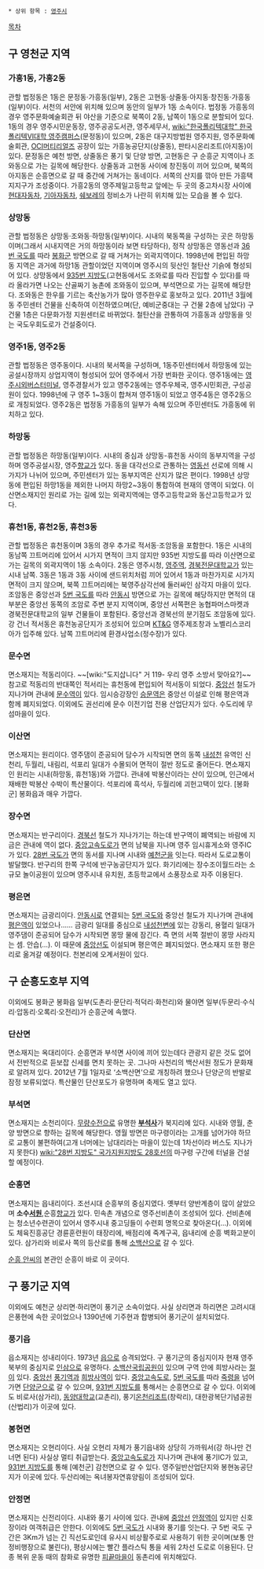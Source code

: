 * 상위 항목 : [[영주시]]

[[목차]]
== 구 영천군 지역 ==
=== '''가흥1동''', '''가흥2동''' ===
관할 법정동은 1동은 문정동·가흥동(일부), 2동은 고현동·상줄동·아지동·창진동·가흥동(일부)이다. 서천의 서안에 위치해 있으며 동안의 일부가 1동 소속이다. 법정동 가흥동의 경우 영주문화예술회관 뒤 야산을 기준으로 북쪽이 2동, 남쪽이 1동으로 분할되어 있다. 1동의 경우 영주시민운동장, 영주공공도서관, 영주세무서, [[wiki:"한국폴리텍대학" 한국폴리텍Ⅵ대학 영주캠퍼스]](문정동)이 있으며, 2동은 대구지방법원 영주지원, 영주문화예술회관, [[OCI머티리얼즈]] 공장이 있는 가흥농공단지(상줄동), 판타시온리조트(아지동)이 있다. 문정동은 예천 방면, 상줄동은 풍기 및 단양 방면, 고현동은 구 순흥군 지역이나 조와동으로 가는 길목에 해당한다. 상줄동과 고현동 사이에 창진동이 끼어 있으며, 북쪽의 아지동은 순흥면으로 갈 때 중간에 거쳐가는 동네이다. 서쪽의 산지를 깎아 만든 가흥택지지구가 조성중이다. 가흥2동의 영주제일고등학교 앞에는 두 곳의 중고차시장 사이에 [[현대자동차]], [[기아자동차]], [[쉐보레]]의 정비소가 나란히 위치해 있는 모습을 볼 수 있다.

=== '''상망동''' ===
관할 법정동은 상망동·조와동·하망동(일부)이다. 시내의 북동쪽을 구성하는 곳은 하망동이며(그래서 시내지역은 거의 하망동이라 보면 타당하다), 정작 상망동은 영동선과 [[36번 국도]]를 따라 [[봉화군]] 방면으로 갈 때 거쳐가는 외곽지역이다. 1998년에 편입된 하망동 지역은 과거에 하망1동 관할이었던 지역이며 영주시의 뒷산인 철탄산 기슭에 형성되어 있다. 상망동에서 [[935번 지방도]](고현동에서도 조와로를 따라 진입할 수 있다)를 따라 올라가면 나오는 산골짜기 농촌에 조와동이 있으며, 부석면으로 가는 길목에 해당한다. 조와동은 한우를 기르는 축산농가가 많아 영주한우로 홍보하고 있다. 2011년 3월에 동 주민센터 건물을 신축하여 이전하였으며(단, 예비군중대는 구 건물 2층에 남았다) 구 건물 1층은 다문화가정 지원센터로 바뀌었다. 철탄산을 관통하여 가흥동과 상망동을 잇는 국도우회도로가 건설중이다.

=== '''영주1동''', '''영주2동''' ===
관할 법정동은 영주동이다. 시내의 북서쪽을 구성하며, 1동주민센터에서 하망동에 있는 공설시장까지 상업지역이 형성되어 있어 영주에서 가장 번화한 곳이다. 영주1동에는 [[영주시외버스터미널]], 영주경찰서가 있고 영주2동에는 영주우체국, 영주시민회관, 구성공원이 있다. 1998년에 구 영주 1~3동이 합쳐져 영주1동이 되었고 영주4동은 영주2동으로 개칭되었다. 영주2동은 법정동 가흥동의 일부가 속해 있으며 주민센터도 가흥동에 위치하고 있다.

=== '''하망동''' ===
관할 법정동은 하망동(일부)이다. 시내의 중심과 상망동-휴천동 사이의 동부지역을 구성하며 영주공설시장, 영주[[향교]]가 있다. 동을 대각선으로 관통하는 [[영동선]] 선로에 의해 시가지가 나뉘어 있으며, 주민센터가 있는 동부지역은 산지가 많은 편이다. 1998년 상망동에 편입된 하망1동을 제외한 나머지 하망2~3동이 통합하여 현재의 영역이 되었다. 이산면소재지인 원리로 가는 길에 있는 외곽지역에는 영주고등학교와 동산고등학교가 있다.

=== '''휴천1동''', '''휴천2동''', '''휴천3동''' ===
관할 법정동은 휴천동이며 3동의 경우 추가로 적서동·조암동을 포함한다. 1동은 시내의 동남쪽 끄트머리에 있어서 시가지 면적이 크지 않지만 935번 지방도를 따라 이산면으로 가는 길목의 외곽지역이 1동 소속이다. 2동은 영주시청, [[영주역]], [[경북전문대학교]]가 있는 시내 남쪽. 3동은 1동과 3동 사이에 샌드위치처럼 끼어 있어서 1동과 마찬가지로 시가지 면적이 크지 않으며, 북쪽 끄트머리에는 북영주삼각선에 둘러싸인 삼각지 마을이 있다. 조암동은 중앙선과 [[5번 국도]]를 따라 [[안동시]] 방면으로 가는 길목에 해당하지만 면적의 대부분은 중앙선 동쪽의 조암로 주변 분지 지역이며, 중앙선 서쪽편은 농협파머스마켓과 경북전문대학교의 일부 건물들이 포함된다. 중앙선과 경북선의 분기점도 조암동에 있다. 강 건너 적서동은 휴천농공단지가 조성되어 있으며 [[KT&G]] 영주제조창과 노벨리스코리아가 입주해 있다. 남쪽 끄트머리에 환경사업소(정수장)가 있다.

=== '''문수면''' ===
면소재지는 적동리이다. ~~[wiki:"도지삽니다" 거 119- 우리 영주 소방서 맞아요?]~~ 참고로 적동리의 반대쪽인 적서리는 휴천동에 편입되어 적서동이 되었다. [[중앙선]] 철도가 지나가며 관내에 [[문수역]]이 있다. 임시승강장인 [[승문역]]은 중앙선 이설로 인해 평은역과 함께 폐지되었다. 이외에도 권선리에 문수 이전기업 전용 산업단지가 있다. 수도리에 무섬마을이 있다.

=== '''이산면''' ===
면소재지는 원리이다. 영주댐이 준공되어 담수가 시작되면 면의 동쪽 [[내성천]] 유역인 신천리, 두월리, 내림리, 석포리 일대가 수몰되어 면적이 절반 정도로 줄어든다. 면소재지인 원리는 시내(하망동, 휴천1동)와 가깝다. 관내에 박봉산이라는 산이 있으며, 인근에서 재배한 박봉산 수박이 특산물이다. 석포리에 흑석사, 두월리에 괴헌고택이 있다. [봉화군] 봉화읍과 매우 가깝다.

=== '''장수면''' ===
면소재지는 반구리이다. [[경북선]] 철도가 지나가기는 하는데 반구역이 폐역되는 바람에 지금은 관내에 역이 없다. [[중앙고속도로]]가 면의 남북을 지나며 영주 임시휴게소와 영주IC가 있다. [[28번 국도]]가 면의 동서를 지나며 시내와 [[예천군]]을 잇는다. 따라서 도로교통이 발달했다. 반구리의 한쪽 구석에 반구농공단지가 있다. 화기리에는 장수조이월드라는 소규모 놀이공원이 있으며 영주시내 유치원, 초등학교에서 소풍장소로 자주 이용된다.

=== '''평은면''' ===
면소재지는 금광리이다. [[안동시]]로 연결되는 [[5번 국도]]와 중앙선 철도가 지나가며 관내에 [[평은역]]이 있었으나…… 금광리 일대를 중심으로 [[내성천]]변에 있는 강동리, 용혈리 일대가 영주댐이 준공되어 담수가 시작되면 몽땅 물에 잠긴다. 즉 면의 서쪽 절반이 몽땅 사라지는 셈. 안습(…). 이 때문에 [[중앙선]]도 이설되며 평은역은 폐지되었다. 면소재지 또한 평은리로 옮겨갈 예정이다. 천본리에 오계서원이 있다.

== 구 순흥도호부 지역 ==
이외에도 봉화군 봉화읍 일부(도촌리·문단리·적덕리·화천리)와 물야면 일부(두문리·수식리·압동리·오록리·오전리)가 순흥군에 속했다.

=== '''단산면''' ===
면소재지는 옥대리이다. 순흥면과 부석면 사이에 끼어 있는데다 관광지 같은 것도 없어서 전반적으로 듣보잡 신세를 면치 못하는 곳. 그나마 사천리의 백산서원 정도가 문화재로 알려져 있다. 2012년 7월 1일자로 ‘소백산면’으로 개칭하려 했으나 단양군의 반발로 잠정 보류되었다. 특산물인 단산포도가 유명하며 축제도 열고 있다.

=== '''부석면''' ===
면소재지는 소천리이다. [[무량수전]]으로 유명한 '''[[부석사]]'''가 북지리에 있다. 시내와 영월, 춘양 방면으로 향하는 길목에 해당한다. 영월 방면은 마구령이라는 고개를 넘어가야 하므로 교통이 불편하여(고개 너머에는 남대리라는 마을이 있는데 1차선이라 버스도 지나가지 못한다) [[wiki:"28번 지방도" 국가지원지방도 28호선]]의 마구령 구간에 터널을 건설할 예정이다.

=== '''순흥면''' ===
면소재지는 읍내리이다. 조선시대 순흥부의 중심지였다. 옛부터 양반계층이 많이 살았으며 '''소수[[서원]]''',순흥[[향교]]가 있다. 민속촌 개념으로 영주선비촌이 조성되어 있다. 선비촌에는 청소년수련관이 있어서 영주시내 중고딩들이 수련회 명목으로 찾아온다(…). 이외에도 체육진흥공단 경륜훈련원이 태장리에, 배점리에 죽계구곡, 읍내리에 순흥 벽화고분이 있다. 삼가리와 비로사 쪽의 등산로를 통해 [[소백산]]으로 갈 수 있다.

[[순흥 안씨]]의 본관인 순흥이 바로 이 곳이다.

== 구 풍기군 지역 ==
이외에도 예천군 상리면·하리면이 풍기군 소속이었다. 사실 상리면과 하리면은 고려시대 은풍현에 속한 곳이었으나 1390년에 기주현과 합병되어 풍기군이 설치되었다.

=== '''풍기읍''' ===
읍소재지는 성내리이다. 1973년 [[읍(행정구역)|읍]]으로 승격되었다. 구 풍기군의 중심지이자 현재 영주 북부의 중심지로 [[인삼]]으로 유명하다. [[소백산]][[국립공원]]이 있으며 구역 안에 희방사라는 [[절]]이 있다. [[중앙선]] [[풍기역]]과 [[희방사역]]이 있다. [[중앙고속도로]], [[5번 국도]]를 따라 [[죽령]]을 넘어가면 [[단양군]]으로 갈 수 있으며, [[931번 지방도]]를 통해서는 순흥면으로 갈 수 있다. 이외에도 비로사(삼가리), [[동양대학교]](교촌리), 풍기[[온천]]리조트(창락리), 대한광복단기념공원(산법리)가 이곳에 있다.

=== '''봉현면''' ===
면소재지는 오현리이다. 사실 오현리 자체가 풍기읍내와 상당히 가까워서(강 하나만 건너면 된다) 사실상 멀티 취급받는다. [[중앙고속도로]]가 지나가며 관내에 풍기IC가 있고, [[931번 지방도]]를 통해 [예천군] 감천면으로 갈 수 있다. 영주일반산업단지와 봉현농공단지가 이곳에 있다. 두산리에는 옥녀봉자연휴양림이 조성되어 있다.

=== '''안정면''' ===
면소재지는 신전리이다. 시내와 풍기 사이에 있다. 관내에 [[중앙선]] [[안정역]]이 있지만 신호장이라 여객취급은 안한다. 이외에도 [[5번 국도]]가 시내와 풍기를 잇는다. 구 5번 국도 구간은 3Km가 넘는 긴 직선도로인데 유사시 비상활주로로 사용하기 위한 곳이며(보통 안정비행장으로 불린다), 평상시에는 빨간 플라스틱 통을 세워 2차선 도로로 이용된다. 단종 복위 운동 때의 참화로 유명한 [[피끝마을]]이 동촌리에 위치해있다.
